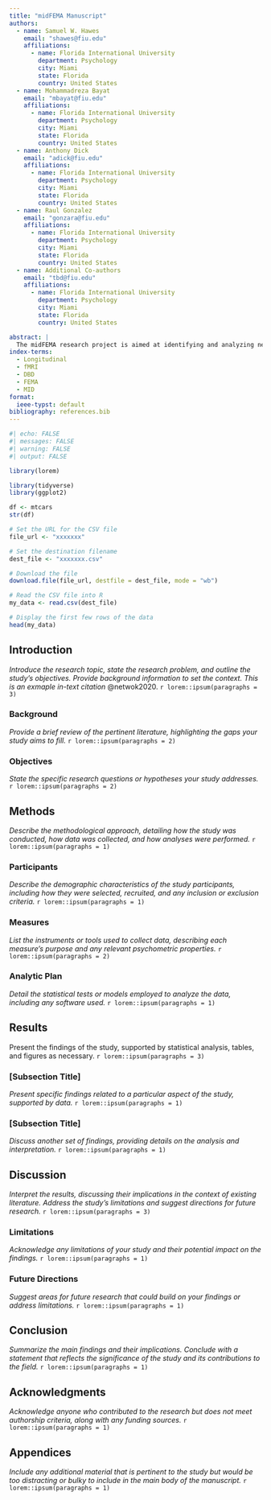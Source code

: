 ```yaml
---
title: "midFEMA Manuscript"
authors:
  - name: Samuel W. Hawes
    email: "shawes@fiu.edu"
    affiliations:
      - name: Florida International University
        department: Psychology
        city: Miami
        state: Florida
        country: United States
  - name: Mohammadreza Bayat
    email: "mbayat@fiu.edu"
    affiliations:
      - name: Florida International University
        department: Psychology
        city: Miami
        state: Florida
        country: United States
  - name: Anthony Dick
    email: "adick@fiu.edu"
    affiliations:
      - name: Florida International University
        department: Psychology
        city: Miami
        state: Florida
        country: United States
  - name: Raul Gonzalez
    email: "gonzara@fiu.edu"
    affiliations:
      - name: Florida International University
        department: Psychology
        city: Miami
        state: Florida
        country: United States
  - name: Additional Co-authors
    email: "tbd@fiu.edu"
    affiliations:
      - name: Florida International University
        department: Psychology
        city: Miami
        state: Florida
        country: United States

abstract: |
  The midFEMA research project is aimed at identifying and analyzing neurodevelopmental biomarkers for severe behavioral and emotional problems in youth. By leveraging Fast and Efficient Mixed‐Effects Analysis (FEMA) in conjunction with voxelwise task-based reward activation measurements, we aim to uncover insights into brain development and functioning across a large, prospectively followed sample of approximately 9,000 youth aged 9–16 years from the Adolescent Brain and Cognitive Development (ABCD) study.
index-terms: 
  - Longitudinal
  - fMRI
  - DBD
  - FEMA
  - MID
format:
  ieee-typst: default
bibliography: references.bib
---
```


```r
#| echo: FALSE
#| messages: FALSE
#| warning: FALSE
#| output: FALSE

library(lorem)
```

```r
library(tidyverse)
library(ggplot2)

df <- mtcars
str(df)
```


```r
# Set the URL for the CSV file
file_url <- "xxxxxxx"

# Set the destination filename
dest_file <- "xxxxxxx.csv"

# Download the file
download.file(file_url, destfile = dest_file, mode = "wb")

# Read the CSV file into R
my_data <- read.csv(dest_file)

# Display the first few rows of the data
head(my_data)

```


## Introduction
_Introduce the research topic, state the research problem, and outline the study's objectives. Provide background information to set the context. This is an exmaple in-text citation_ @netwok2020.
`r lorem::ipsum(paragraphs = 3)`


### Background
_Provide a brief review of the pertinent literature, highlighting the gaps your study aims to fill._
`r lorem::ipsum(paragraphs = 2)`


### Objectives
_State the specific research questions or hypotheses your study addresses._
`r lorem::ipsum(paragraphs = 2)`


## Methods
_Describe the methodological approach, detailing how the study was conducted, how data was collected, and how analyses were performed._
`r lorem::ipsum(paragraphs = 1)`


### Participants
_Describe the demographic characteristics of the study participants, including how they were selected, recruited, and any inclusion or exclusion criteria._
`r lorem::ipsum(paragraphs = 1)`


### Measures
_List the instruments or tools used to collect data, describing each measure's purpose and any relevant psychometric properties._
`r lorem::ipsum(paragraphs = 2)`


### Analytic Plan
_Detail the statistical tests or models employed to analyze the data, including any software used._
`r lorem::ipsum(paragraphs = 1)`


## Results
Present the findings of the study, supported by statistical analysis, tables, and figures as necessary.
`r lorem::ipsum(paragraphs = 3)`


### [Subsection Title]
_Present specific findings related to a particular aspect of the study, supported by data._
`r lorem::ipsum(paragraphs = 1)`


### [Subsection Title]
_Discuss another set of findings, providing details on the analysis and interpretation._
`r lorem::ipsum(paragraphs = 1)`


## Discussion
_Interpret the results, discussing their implications in the context of existing literature. Address the study's limitations and suggest directions for future research._
`r lorem::ipsum(paragraphs = 3)`


### Limitations
_Acknowledge any limitations of your study and their potential impact on the findings._
`r lorem::ipsum(paragraphs = 1)`


### Future Directions
_Suggest areas for future research that could build on your findings or address limitations._
`r lorem::ipsum(paragraphs = 1)`


## Conclusion
_Summarize the main findings and their implications. Conclude with a statement that reflects the significance of the study and its contributions to the field._
`r lorem::ipsum(paragraphs = 1)`


## Acknowledgments
_Acknowledge anyone who contributed to the research but does not meet authorship criteria, along with any funding sources._
`r lorem::ipsum(paragraphs = 1)`


## Appendices
_Include any additional material that is pertinent to the study but would be too distracting or bulky to include in the main body of the manuscript._
`r lorem::ipsum(paragraphs = 1)`



